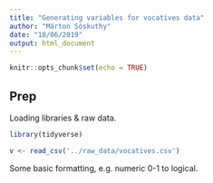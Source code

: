 ```yaml
---
title: "Generating variables for vocatives data"
author: "Márton Sóskuthy"
date: "18/06/2019"
output: html_document
---
```


```r
knitr::opts_chunk$set(echo = TRUE)
```

## Prep

Loading libraries & raw data.

```r
library(tidyverse)

v <- read_csv('../raw_data/vocatives.csv')
```

Some basic formatting, e.g. numeric 0-1 to logical. 

```r

```

